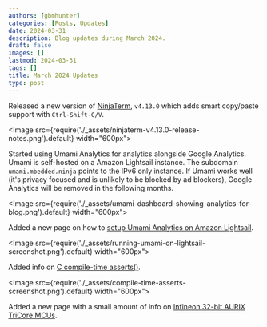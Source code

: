 ```yaml
---
authors: [gbmhunter]
categories: [Posts, Updates]
date: 2024-03-31
description: Blog updates during March 2024.
draft: false
images: []
lastmod: 2024-03-31
tags: []
title: March 2024 Updates
type: post
---
```


Released a new version of [NinjaTerm](https://ninjaterm.mbedded.ninja/), `v4.13.0` which adds smart copy/paste support with `Ctrl-Shift-C/V`.

<Image src={require('./_assets/ninjaterm-v4.13.0-release-notes.png').default} width="600px"></Image>

Started using Umami Analytics for analytics alongside Google Analytics. Umami is self-hosted on a Amazon Lightsail instance. The subdomain `umami.mbedded.ninja` points to the IPv6 only instance. If Umami works well (it's privacy focused and is unlikely to be blocked by ad blockers), Google Analytics will be removed in the following months.

<Image src={require('./_assets/umami-dashboard-showing-analytics-for-blog.png').default} width="600px"></Image>

Added a new page on how to [setup Umami Analytics on Amazon Lightsail](/programming/website-design/running-umami-on-aws-lightsail/).

<Image src={require('./_assets/running-umami-on-lightsail-screenshot.png').default} width="600px"></Image>

Added info on [C compile-time asserts()](/programming/languages/c/assertions-assert/).

<Image src={require('./_assets/compile-time-asserts-screenshot.png').default} width="600px"></Image>

Added a new page with a small amount of info on [Infineon 32-bit AURIX TriCore MCUs](/programming/microcontrollers/infineon-32bit-aurix-tricore/).

